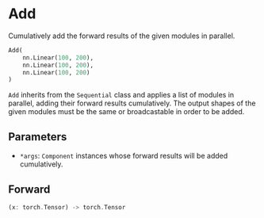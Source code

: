
# Add

Cumulatively add the forward results of the given modules in parallel.

```python copy
Add(
    nn.Linear(100, 200),
    nn.Linear(100, 200),
    nn.Linear(100, 200)
)
```

`Add` inherits from the `Sequential` class and applies a list of modules
in parallel, adding their forward results cumulatively. The output shapes
of the given modules must be the same or broadcastable in order to be added.

## Parameters

- `*args`: `Component` instances whose forward results will be added cumulatively.

## Forward
```rust
(x: torch.Tensor) -> torch.Tensor
```
